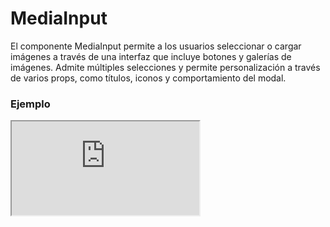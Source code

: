 
# MediaInput

El componente MediaInput permite a los usuarios seleccionar o cargar imágenes a través de una interfaz que incluye botones y galerías de imágenes. Admite múltiples selecciones y permite personalización a través de varios props, como títulos, iconos y comportamiento del modal.

### Ejemplo

<Iframe src="https://fenextjs-component-storybook.vercel.app/iframe.html?args=&id=component-media-input--index&viewMode=story" />

### Importacion

Para importar el componente MediaInput, se puede hacer desde fenextjs

```tsx copy
import { MediaInput } from "fenextjs";
```

### Parametros

| Parametro | Tipo | Requerido | Default | Descripcion |
| --------- | ---- | --------- | ------- | ----------- |
| className | string | no | '' | Clase CSS para personalizar el contenedor del componente MediaInput. |
| titleView | string | no | 'Upload Image' | Título que se muestra en la vista de carga de imágenes. |
| textView | string | no | 'Click for select or upload Image.' | Texto que se muestra en la vista de carga de imágenes. |
| iconView | ReactNode | no | undefined | Icono que se muestra junto al título y texto de la vista de carga. |
| defaultValue | ImgDataProps[] \| ImgDataProps | no | undefined | Valor por defecto del componente, que puede ser una o varias imágenes. |
| multiple | boolean | no | false | Define si se pueden seleccionar múltiples imágenes. |
| onChange | (data: ImgDataProps[] \| ImgDataProps \| undefined) =\> void | no | undefined | Función que se ejecuta cuando cambian los datos seleccionados o cargados. |
| ButtonUploadProps | Omit\<ButtonProps, 'onClick'\> | no | \{ children: 'Upload Image', full: true \} | Propiedades del botón de subida de imágenes. |
| MediaPageProps | Omit\<MediaPageProps, 'onChange' \| 'multiple' \| 'defaultValue'\> | no | \{\} | Propiedades adicionales para la galería de medios. |
| ModalProps | Pick\<ModalBaseBaseProps, 'type'\> | no | \{ type: 'full' \} | Propiedades del modal que contiene la galería de imágenes. |

### Storybook

Para ver el storybook del componente lo puede hacer con este [link](https://fenextjs-component-storybook.vercel.app/?path=/story/component-media-input--index)

### Usos

- MediaInput básico

```tsx copy
<MediaInput />
```

- MediaInput con múltiples imágenes

```tsx copy
<MediaInput multiple={true} />
```

- MediaInput con valores predeterminados

```tsx copy
<MediaInput defaultValue={defaultImages} />
```

